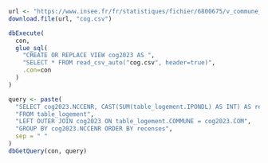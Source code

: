 ```r
url <- "https://www.insee.fr/fr/statistiques/fichier/6800675/v_commune_2023.csv"
download.file(url, "cog.csv")

dbExecute(
  con,
  glue_sql(
    "CREATE OR REPLACE VIEW cog2023 AS ",
    "SELECT * FROM read_csv_auto("cog.csv", header=true)",
    .con=con
  )
)

query <- paste(
  "SELECT cog2023.NCCENR, CAST(SUM(table_logement.IPONDL) AS INT) AS recenses",
  "FROM table_logement",
  "LEFT OUTER JOIN cog2023 ON table_logement.COMMUNE = cog2023.COM",
  "GROUP BY cog2023.NCCENR ORDER BY recenses",
  sep = " "
)
dbGetQuery(con, query)
```
